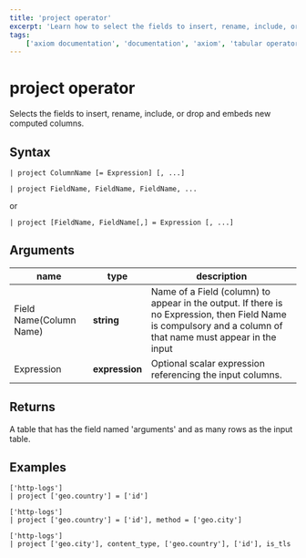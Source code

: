 ```yaml
---
title: 'project operator'
excerpt: 'Learn how to select the fields to insert, rename, include, or drop and embeds new computed columns.'
tags: 
    ['axiom documentation', 'documentation', 'axiom', 'tabular operators', 'project operator']
---
```


# project operator

Selects the fields to insert, rename, include, or drop and embeds new computed columns.

## Syntax

```apl copy
| project ColumnName [= Expression] [, ...]
```

```apl copy
| project FieldName, FieldName, FieldName, ...
```

or

```apl copy
| project [FieldName, FieldName[,] = Expression [, ...]
```

## Arguments

| **name**              | **type**     | **description**                                                                                                                                              |
| --------------------- | ------------ | ------------------------------------------------------------------------------------------------------------------------------------------------------------ |
| Field Name(Column Name) | **string**     | Name of a Field (column) to appear in the output. If there is no Expression, then Field Name is compulsory and a column of that name must appear in the input |
| Expression            | **expression** |  Optional scalar expression referencing the input columns.                                                 |

## Returns

A table that has the field named 'arguments' and as many rows as the input table.

## Examples

```apl copy
['http-logs']
| project ['geo.country'] = ['id']
```

<RunInPlayGround 
    href="https://play.axiom.co/axiom-play-qf1k/explorer?initForm=%7B%22apl%22%3A%22%5B%27sample-http-logs%27%5D%5Cn%7C%20project%20%5B%27geo.country%27%5D%20%3D%20%5B%27id%27%5D%22%2C%22queryOptions%22%3A%7B%22quickRange%22%3A%2230d%22%7D%7D" 
    target="_blank" 
    rel="noopener noreferrer"
/>

```apl copy
['http-logs']
| project ['geo.country'] = ['id'], method = ['geo.city']
```

<RunInPlayGround 
    href="https://play.axiom.co/axiom-play-qf1k/explorer?initForm=%7B%22apl%22%3A%22%5B%27sample-http-logs%27%5D%5Cn%7C%20project%20%5B%27geo.country%27%5D%20%3D%20%5B%27id%27%5D%2C%20method%20%3D%20%5B%27geo.city%27%5D%22%2C%22queryOptions%22%3A%7B%22quickRange%22%3A%2230d%22%7D%7D" 
    target="_blank" 
    rel="noopener noreferrer"
/>


```apl copy
['http-logs']
| project ['geo.city'], content_type, ['geo.country'], ['id'], is_tls
```


<RunInPlayGround 
    href="https://play.axiom.co/axiom-play-qf1k/explorer?initForm=%7B%22apl%22%3A%22%5B%27sample-http-logs%27%5D%5Cn%7C%20project%20%5B%27geo.city%27%5D%2C%20content_type%2C%20%5B%27geo.country%27%5D%2C%20%5B%27id%27%5D%2C%20is_tls%22%2C%22queryOptions%22%3A%7B%22quickRange%22%3A%2230d%22%7D%7D" 
    target="_blank" 
    rel="noopener noreferrer"
/>